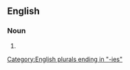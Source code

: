 ==English==

===Noun===
{{head|en|noun form}}

# {{plural of|polydispersity|lang=en}}

[[Category:English plurals ending in "-ies"]]
